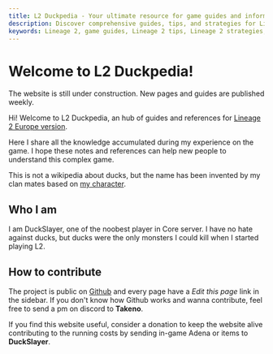 ```yaml
---
title: L2 Duckpedia - Your ultimate resource for game guides and information
description: Discover comprehensive guides, tips, and strategies for Lineage 2 Core. Level up your gameplay, find the best farming spots, and optimize your character builds. Join our community and unleash your true potential in Lineage 2!
keywords: Lineage 2, game guides, Lineage 2 tips, Lineage 2 strategies, Lineage 2 community, character builds, farming spots, gameplay optimization
---
```



# Welcome to L2 Duckpedia!

<Callout type="warning" emoji="⚠️">
  The website is still under construction. New pages and guides are published weekly.
</Callout>

Hi! Welcome to L2 Duckpedia, an hub of guides and references for [Lineage 2 Europe version](https://eu.4game.com/lineage2/).

Here I share all the knowledge accumulated during my experience on the game. I hope these notes and references can help new people to understand this complex game.

This is not a wikipedia about ducks, but the name has been invented by my clan mates based on [my character](#who-am-i).


## Who I am

I am DuckSlayer, one of the noobest player in Core server. I have no hate against ducks, but ducks were the only monsters I could kill when I started playing L2.


## How to contribute

The project is public on [Github](https://github.com/Takeno/l2-guide-hub) and every page have a *Edit this page* link in the sidebar. If you don't know how Github works and wanna contribute, feel free to send a pm on discord to **Takeno**.

If you find this website useful, consider a donation to keep the website alive contributing to the running costs by sending in-game Adena or items to **DuckSlayer**.
